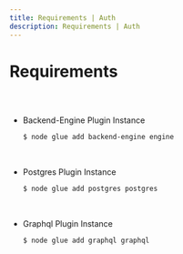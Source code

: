 ```yaml
---
title: Requirements | Auth
description: Requirements | Auth
---
```



<Meta title="Auth Plugin/Requirements" />

# Requirements

##

<br/>

* Backend-Engine Plugin Instance
    
    ```bash
    $ node glue add backend-engine engine
    ```

<br/>

* Postgres Plugin Instance
    
    ```bash
    $ node glue add postgres postgres
    ```

<br/>

* Graphql Plugin Instance
    
    ```bash
    $ node glue add graphql graphql
    ```
